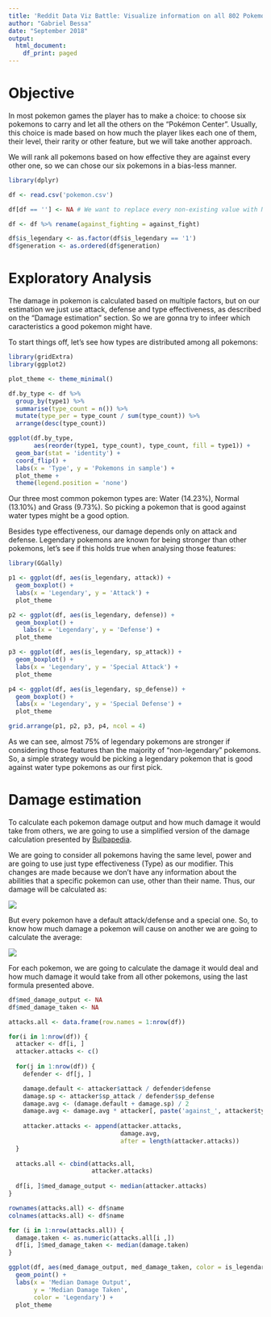 ```yaml
---
title: 'Reddit Data Viz Battle: Visualize information on all 802 Pokemon'
author: "Gabriel Bessa"
date: "September 2018"
output:
  html_document:
    df_print: paged
---
```


# Objective

In most pokemon games the player has to make a choice: to choose six pokemons to carry and let all the others on the "Pokémon Center". Usually, this choice is made based on how much the player likes each one of them, their level, their rarity or other feature, but we will take another approach.

We will rank all pokemons based on how effective they are against every other one, so we can chose our six pokemons in a bias-less manner.

```r
library(dplyr)

df <- read.csv('pokemon.csv')

df[df == ''] <- NA # We want to replace every non-existing value with NA

df <- df %>% rename(against_fighting = against_fight)

df$is_legendary <- as.factor(df$is_legendary == '1')
df$generation <- as.ordered(df$generation)
```

# Exploratory Analysis

The damage in pokemon is calculated based on multiple factors, but on our estimation we just use attack, defense and type effectiveness, as described on the "Damage estimation" section. So we are gonna try to infeer which caracteristics a good pokemon might have.

To start things off, let's see how types are distributed among all pokemons:

```r
library(gridExtra)
library(ggplot2)

plot_theme <- theme_minimal()

df.by_type <- df %>% 
  group_by(type1) %>% 
  summarise(type_count = n()) %>% 
  mutate(type_per = type_count / sum(type_count)) %>% 
  arrange(desc(type_count))

ggplot(df.by_type, 
       aes(reorder(type1, type_count), type_count, fill = type1)) +
  geom_bar(stat = 'identity') +
  coord_flip() +
  labs(x = 'Type', y = 'Pokemons in sample') +
  plot_theme +
  theme(legend.position = 'none')
```

Our three most common pokemon types are: Water (14.23%), Normal (13.10%) and Grass (9.73%). So picking a pokemon that is good against water types might be a good option.

Besides type effectiveness, our damage depends only on attack and defense. Legendary pokemons are known for being stronger than other pokemons, let's see if this holds true when analysing those features:

```r
library(GGally)

p1 <- ggplot(df, aes(is_legendary, attack)) +
  geom_boxplot() +
  labs(x = 'Legendary', y = 'Attack') +
  plot_theme

p2 <- ggplot(df, aes(is_legendary, defense)) +
  geom_boxplot() +
    labs(x = 'Legendary', y = 'Defense') +
  plot_theme

p3 <- ggplot(df, aes(is_legendary, sp_attack)) +
  geom_boxplot() +
  labs(x = 'Legendary', y = 'Special Attack') +
  plot_theme

p4 <- ggplot(df, aes(is_legendary, sp_defense)) +
  geom_boxplot() +
  labs(x = 'Legendary', y = 'Special Defense') +
  plot_theme

grid.arrange(p1, p2, p3, p4, ncol = 4)
```

As we can see, almost 75% of legendary pokemons are stronger if considering those features than the majority of "non-legendary" pokemons. So, a simple strategy would be picking a legendary pokemon that is good against water type pokemons as our first pick.

# Damage estimation

To calculate each pokemon damage output and how much damage it would take from others, we are going to use a simplified version of the damage calculation presented by [Bulbapedia](https://bulbapedia.bulbagarden.net/wiki/Damage#Damage_calculation). 

We are going to consider all pokemons having the same level, power and are going to use just type effectiveness (Type) as our modifier. This changes are made because we don't have any information about the abilities that a specific pokemon can use, other than their name. Thus, our damage will be calculated as:

![](./simp_damage_calc.png)

But every pokemon have a default attack/defense and a special one. So, to know how much damage a pokemon will cause on another we are going to calculate the average:

![](./complete_damage_calc.png)

For each pokemon, we are going to calculate the damage it would deal and how much damage it would take from all other pokemons, using the last formula presented above.

```r
df$med_damage_output <- NA
df$med_damage_taken <- NA

attacks.all <- data.frame(row.names = 1:nrow(df))

for(i in 1:nrow(df)) {
  attacker <- df[i, ]
  attacker.attacks <- c()
  
  for(j in 1:nrow(df)) {
    defender <- df[j, ]

    damage.default <- attacker$attack / defender$defense
    damage.sp <- attacker$sp_attack / defender$sp_defense
    damage.avg <- (damage.default + damage.sp) / 2
    damage.avg <- damage.avg * attacker[, paste('against_', attacker$type1, sep = '')]
    
    attacker.attacks <- append(attacker.attacks, 
                               damage.avg, 
                               after = length(attacker.attacks))
  }
  
  attacks.all <- cbind(attacks.all, 
                       attacker.attacks)
  
  df[i, ]$med_damage_output <- median(attacker.attacks)
}

rownames(attacks.all) <- df$name
colnames(attacks.all) <- df$name

for (i in 1:nrow(attacks.all)) {
  damage.taken <- as.numeric(attacks.all[i ,])
  df[i, ]$med_damage_taken <- median(damage.taken)
}
```


```r
ggplot(df, aes(med_damage_output, med_damage_taken, color = is_legendary)) +
  geom_point() +
  labs(x = 'Median Damage Output', 
       y = 'Median Damage Taken',
       color = 'Legendary') +
  plot_theme
```


